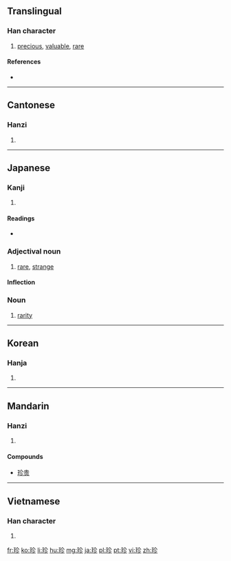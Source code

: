 {{also|珎}}
==Translingual==

===Han character===
{{Han char|rn=96|rad=玉|as=05|sn=9|four=1812<sub>2</sub>|canj=一土人竹竹 (MGOHH)|ids=⿰[[王]][[㐱]]}}

# [[precious]], [[valuable]], [[rare]]

====References====
* {{Han ref|kx=0730.040|dkj=20920|dj=1141.160|hdz=21107.090|uh=73CD|ud=29645|bh=ACC3|bd=44227}}

----

==Cantonese==

===Hanzi===
{{yue-hanzi|jyut=zan1|y=jan1}}

# {{defn|lang=yue|sort=玉05}}

----

==Japanese==

===Kanji===
{{ja-kanji|grade=c|rs=玉05}}

# {{defn|lang=ja|sort=玉05}}

====Readings====
* {{ja-readings|on=[[ちん]] (chin)|kun=[[めずらしい]] (mezurashii)}}

===Adjectival noun===
{{ja-adj|infl=na|ちん}}

# [[rare]], [[strange]]

====Inflection====
{{ja-na|珍|ちん}}

===Noun===
{{ja-noun|ちん}}

# [[rarity]]

----

==Korean==

===Hanja===
{{ko-hanja|hangeul=진|eumhun=보배|rv=jin|mr=chin|y=cin}}

# {{defn|lang=ko|sort=玉05}}

----

==Mandarin==

===Hanzi===
{{cmn-hanzi|pin=[[zhēn]] ([[zhen1]])|wg=chen<sup>1</sup>}}

# {{defn|lang=cmn|sort=玉05}}

====Compounds====
* [[珍贵]]

----

==Vietnamese==

===Han character===
{{vi-hantu|[[trân]], [[trằn]]|rs=玉05}}

# {{defn|lang=vi|sort=玉05}}

[[fr:珍]]
[[ko:珍]]
[[li:珍]]
[[hu:珍]]
[[mg:珍]]
[[ja:珍]]
[[pl:珍]]
[[pt:珍]]
[[vi:珍]]
[[zh:珍]]